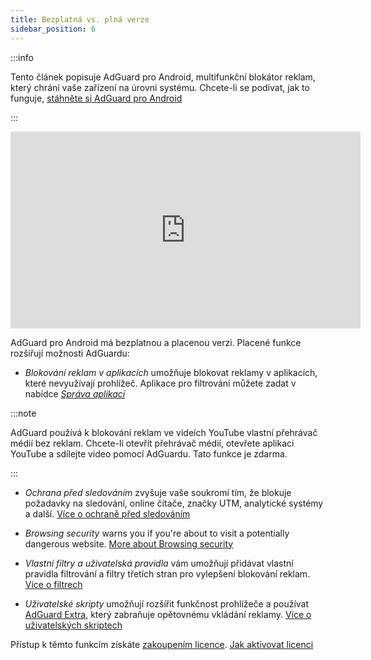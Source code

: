 ```yaml
---
title: Bezplatná vs. plná verze
sidebar_position: 6
---
```


:::info

Tento článek popisuje AdGuard pro Android, multifunkční blokátor reklam, který chrání vaše zařízení na úrovni systému. Chcete-li se podívat, jak to funguje, [stáhněte si AdGuard pro Android](https://agrd.io/download-kb-adblock)

:::

<iframe width="560" height="315" src="https://www.youtube-nocookie.com/embed/xNOeHpZgjFo" title="YouTube video player" frameborder="0" allow="accelerometer; autoplay; clipboard-write; encrypted-media; gyroscope; picture-in-picture" allowfullscreen></iframe>

AdGuard pro Android má bezplatnou a placenou verzi. Placené funkce rozšiřují možnosti AdGuardu:

- _Blokování reklam v aplikacích_ umožňuje blokovat reklamy v aplikacích, které nevyužívají prohlížeč. Aplikace pro filtrování můžete zadat v nabídce [_Správa aplikací_](/adguard-for-android/features/app-management)

:::note

AdGuard používá k blokování reklam ve videích YouTube vlastní přehrávač médií bez reklam. Chcete-li otevřít přehrávač médií, otevřete aplikaci YouTube a sdílejte video pomocí AdGuardu. Tato funkce je zdarma.

:::

- _Ochrana před sledováním_ zvyšuje vaše soukromí tím, že blokuje požadavky na sledování, online čítače, značky UTM, analytické systémy a další. [Více o ochraně před sledováním](/adguard-for-android/features/protection/tracking-protection)

- _Browsing security_ warns you if you're about to visit a potentially dangerous website. [More about Browsing security](/adguard-for-android/features/protection/browsing-security)

- _Vlastní filtry a uživatelská pravidla_ vám umožňují přidávat vlastní pravidla filtrování a filtry třetích stran pro vylepšení blokování reklam. [Více o filtrech](/adguard-for-android/features/settings#filters)

- _Uživatelské skripty_ umožňují rozšířit funkčnost prohlížeče a používat [AdGuard Extra](/adguard-for-android/features/settings#adguard-extra), který zabraňuje opětovnému vkládání reklamy. [Více o uživatelských skriptech](/adguard-for-android/features/settings#userscripts)

Přístup k těmto funkcím získáte [zakoupením licence](https://adguard.com/license.html). [Jak aktivovat licenci](/general/license/activation/#activating-adguard-for-android)
